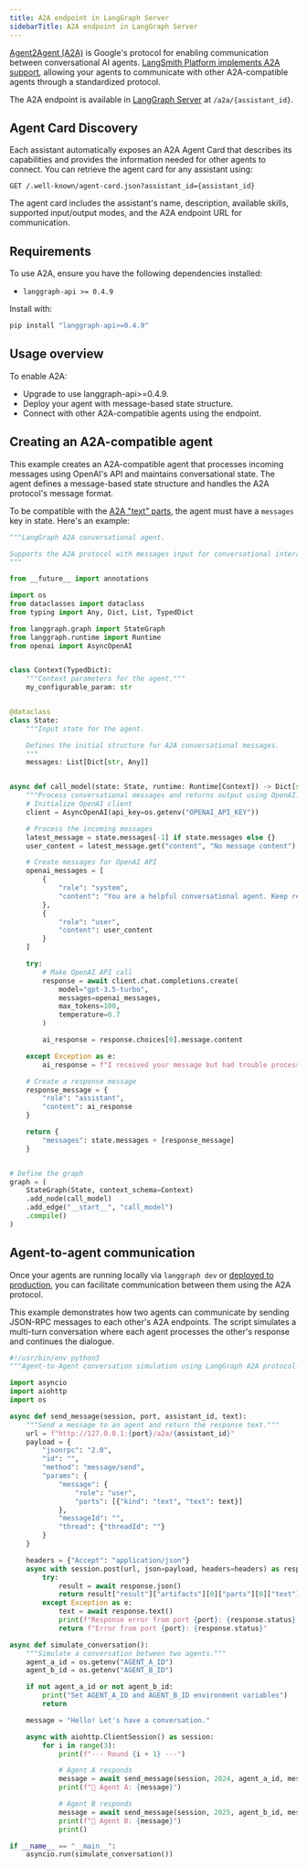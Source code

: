 ```yaml
---
title: A2A endpoint in LangGraph Server
sidebarTitle: A2A endpoint in LangGraph Server
---
```


[Agent2Agent (A2A)](https://a2a-protocol.org/latest/) is Google's protocol for enabling communication between conversational AI agents. [LangSmith Platform implements A2A support](https://langchain-ai.github.io/langgraph/cloud/reference/api/api_ref.html#tag/a2a/post/a2a/{assistant_id}), allowing your agents to communicate with other A2A-compatible agents through a standardized protocol.

The A2A endpoint is available in [LangGraph Server](/langsmith/langgraph-server) at `/a2a/{assistant_id}`.

## Agent Card Discovery

Each assistant automatically exposes an A2A Agent Card that describes its capabilities and provides the information needed for other agents to connect. You can retrieve the agent card for any assistant using:

```
GET /.well-known/agent-card.json?assistant_id={assistant_id}
```

The agent card includes the assistant's name, description, available skills, supported input/output modes, and the A2A endpoint URL for communication.

## Requirements

To use A2A, ensure you have the following dependencies installed:

* `langgraph-api >= 0.4.9`

Install with:

```bash
pip install "langgraph-api>=0.4.9"
```

## Usage overview

To enable A2A:

* Upgrade to use langgraph-api>=0.4.9.
* Deploy your agent with message-based state structure.
* Connect with other A2A-compatible agents using the endpoint.

## Creating an A2A-compatible agent

This example creates an A2A-compatible agent that processes incoming messages using OpenAI's API and maintains conversational state. The agent defines a message-based state structure and handles the A2A protocol's message format.

To be compatible with the [A2A "text" parts](https://a2a-protocol.org/dev/specification/#651-textpart-object), the agent must have a `messages` key in state. Here's an example:

```python
"""LangGraph A2A conversational agent.

Supports the A2A protocol with messages input for conversational interactions.
"""

from __future__ import annotations

import os
from dataclasses import dataclass
from typing import Any, Dict, List, TypedDict

from langgraph.graph import StateGraph
from langgraph.runtime import Runtime
from openai import AsyncOpenAI


class Context(TypedDict):
    """Context parameters for the agent."""
    my_configurable_param: str


@dataclass
class State:
    """Input state for the agent.

    Defines the initial structure for A2A conversational messages.
    """
    messages: List[Dict[str, Any]]


async def call_model(state: State, runtime: Runtime[Context]) -> Dict[str, Any]:
    """Process conversational messages and returns output using OpenAI."""
    # Initialize OpenAI client
    client = AsyncOpenAI(api_key=os.getenv("OPENAI_API_KEY"))

    # Process the incoming messages
    latest_message = state.messages[-1] if state.messages else {}
    user_content = latest_message.get("content", "No message content")

    # Create messages for OpenAI API
    openai_messages = [
        {
            "role": "system",
            "content": "You are a helpful conversational agent. Keep responses brief and engaging."
        },
        {
            "role": "user",
            "content": user_content
        }
    ]

    try:
        # Make OpenAI API call
        response = await client.chat.completions.create(
            model="gpt-3.5-turbo",
            messages=openai_messages,
            max_tokens=100,
            temperature=0.7
        )

        ai_response = response.choices[0].message.content

    except Exception as e:
        ai_response = f"I received your message but had trouble processing it. Error: {str(e)[:50]}..."

    # Create a response message
    response_message = {
        "role": "assistant",
        "content": ai_response
    }

    return {
        "messages": state.messages + [response_message]
    }


# Define the graph
graph = (
    StateGraph(State, context_schema=Context)
    .add_node(call_model)
    .add_edge("__start__", "call_model")
    .compile()
)
```

## Agent-to-agent communication

Once your agents are running locally via `langgraph dev` or [deployed to production](/langsmith/deployment-options), you can facilitate communication between them using the A2A protocol.

This example demonstrates how two agents can communicate by sending JSON-RPC messages to each other's A2A endpoints. The script simulates a multi-turn conversation where each agent processes the other's response and continues the dialogue.

```python
#!/usr/bin/env python3
"""Agent-to-Agent conversation simulation using LangGraph A2A protocol."""

import asyncio
import aiohttp
import os

async def send_message(session, port, assistant_id, text):
    """Send a message to an agent and return the response text."""
    url = f"http://127.0.0.1:{port}/a2a/{assistant_id}"
    payload = {
        "jsonrpc": "2.0",
        "id": "",
        "method": "message/send",
        "params": {
            "message": {
                "role": "user",
                "parts": [{"kind": "text", "text": text}]
            },
            "messageId": "",
            "thread": {"threadId": ""}
        }
    }

    headers = {"Accept": "application/json"}
    async with session.post(url, json=payload, headers=headers) as response:
        try:
            result = await response.json()
            return result["result"]["artifacts"][0]["parts"][0]["text"]
        except Exception as e:
            text = await response.text()
            print(f"Response error from port {port}: {response.status} - {text}")
            return f"Error from port {port}: {response.status}"

async def simulate_conversation():
    """Simulate a conversation between two agents."""
    agent_a_id = os.getenv("AGENT_A_ID")
    agent_b_id = os.getenv("AGENT_B_ID")

    if not agent_a_id or not agent_b_id:
        print("Set AGENT_A_ID and AGENT_B_ID environment variables")
        return

    message = "Hello! Let's have a conversation."

    async with aiohttp.ClientSession() as session:
        for i in range(3):
            print(f"--- Round {i + 1} ---")

            # Agent A responds
            message = await send_message(session, 2024, agent_a_id, message)
            print(f"🔵 Agent A: {message}")

            # Agent B responds
            message = await send_message(session, 2025, agent_b_id, message)
            print(f"🔴 Agent B: {message}")
            print()

if __name__ == "__main__":
    asyncio.run(simulate_conversation())
```
